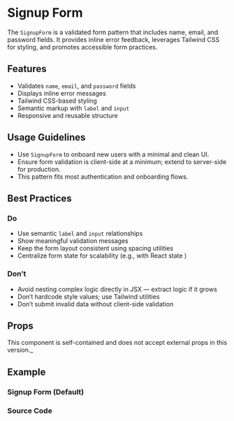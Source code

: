 
<Meta of={SignupFormStories} />

# Signup Form

The `SignupForm` is a validated form pattern that includes name, email, and password fields. It provides inline error feedback, leverages Tailwind CSS for styling, and promotes accessible form practices.

## Features

- Validates `name`, `email`, and `password` fields
- Displays inline error messages
- Tailwind CSS-based styling
- Semantic markup with `label` and `input`
- Responsive and reusable structure

## Usage Guidelines

- Use `SignupForm` to onboard new users with a minimal and clean UI.
- Ensure form validation is client-side at a minimum; extend to server-side for production.
- This pattern fits most authentication and onboarding flows.

## Best Practices

### Do

- Use semantic `label` and `input` relationships
- Show meaningful validation messages
- Keep the form layout consistent using spacing utilities
- Centralize form state for scalability (e.g., with React state )

### Don’t

- Avoid nesting complex logic directly in JSX — extract logic if it grows
- Don’t hardcode style values; use Tailwind utilities
- Don’t submit invalid data without client-side validation

## Props

This component is self-contained and does not accept external props in this version.\_

## Example

### Signup Form (Default)

<Canvas of={SignupFormStories.Default} />

### Source Code

<Source of={SignupFormStories.Default} />
